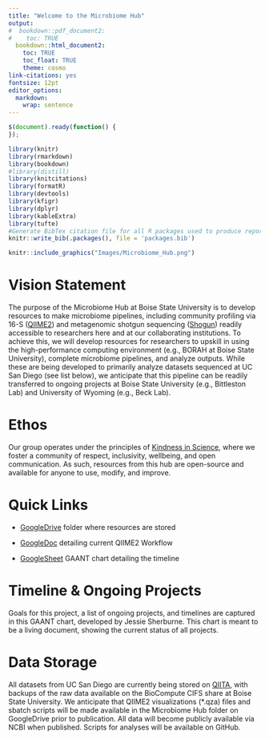 ```yaml
---
title: "Welcome to the Microbiome Hub"
output:
#  bookdown::pdf_document2:
#    toc: TRUE
  bookdown::html_document2: 
    toc: TRUE
    toc_float: TRUE
    theme: cosmo
link-citations: yes
fontsize: 12pt
editor_options: 
  markdown: 
    wrap: sentence
---
```


```js
$(document).ready(function() {
});
```

```r
library(knitr)
library(rmarkdown)
library(bookdown)
#library(distill)
library(knitcitations)
library(formatR)
library(devtools)
library(kfigr)
library(dplyr)
library(kableExtra)
library(tufte)
#Generate BibTex citation file for all R packages used to produce report
knitr::write_bib(.packages(), file = 'packages.bib')
```

```r
knitr::include_graphics("Images/Microbiome_Hub.png")
```

# Vision Statement

The purpose of the Microbiome Hub at Boise State University is to develop resources to make microbiome pipelines, including community profiling via 16-S ([QIIME2](https://qiime2.org/)) and metagenomic shotgun sequencing ([Shogun](https://github.com/qiime2/q2-shogun)) readily accessible to researchers here and at our collaborating institutions. To achieve this, we will develop resources for researchers to upskill in using the high-performance computing environment (e.g., BORAH at Boise State University), complete microbiome pipelines, and analyze outputs. While these are being developed to primarily analyze datasets sequenced at UC San Diego (see list below), we anticipate that this pipeline can be readily transferred to ongoing projects at Boise State University (e.g., Bittleston Lab) and University of Wyoming (e.g., Beck Lab). 

# Ethos

Our group operates under the principles of [Kindness in Science](http://www.kindnessinscience.org/), where we foster a community of respect, inclusivity, wellbeing, and open communication. As such, resources from this hub are open-source and available for anyone to use, modify, and improve. 

# Quick Links

- [GoogleDrive](https://drive.google.com/drive/folders/1qXnymSF6D959-QATnl5D7QP6TUv0vFC4?usp=sharing) folder where resources are stored

- [GoogleDoc](https://docs.google.com/document/d/1Iog9DA8IQYRgNYYEhhcdXDV13U89HcB_TDfFOZAqW0k/edit?usp=sharing) detailing current QIIME2 Workflow

- [GoogleSheet](https://docs.google.com/spreadsheets/d/1kTnwmbrGl1I3SvsO9_LJbinHY3_5Ra2AcZs3caARJQ0/edit#gid=0) GAANT chart detailing the timeline

# Timeline & Ongoing Projects

Goals for this project, a list of ongoing projects, and timelines are captured in this GAANT chart, developed by Jessie Sherburne. This chart is meant to be a living document, showing the current status of all projects.

# Data Storage

All datasets from UC San Diego are currently being stored on [QIITA](https://qiita.ucsd.edu/), with backups of the raw data available on the BioCompute CIFS share at Boise State University. We anticipate that QIIME2 visualizations (*.qza) files and sbatch scripts will be made available in the Microbiome Hub folder on GoogleDrive prior to publication. All data will become publicly available via NCBI when published. Scripts for analyses will be available on GitHub. 